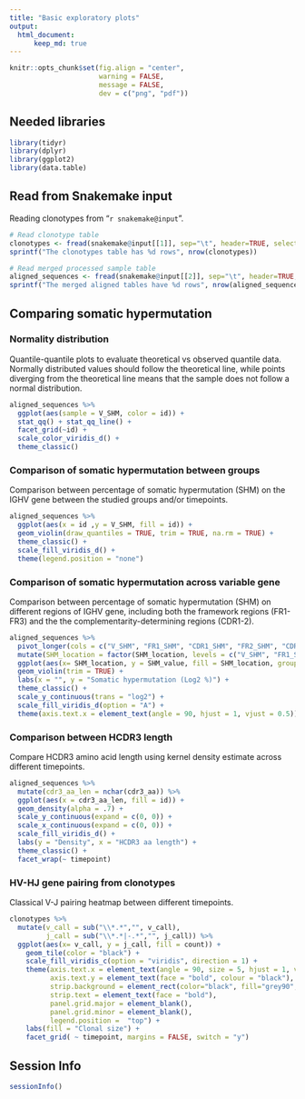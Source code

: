 ```yaml
---
title: "Basic exploratory plots"
output:
  html_document:
      keep_md: true
---
```

```r
knitr::opts_chunk$set(fig.align = "center",
                      warning = FALSE,
                      message = FALSE,
                      dev = c("png", "pdf"))
```

## Needed libraries
```r
library(tidyr)
library(dplyr)
library(ggplot2)
library(data.table)
```

## Read from Snakemake input

Reading clonotypes from "`r snakemake@input`".

```r
# Read clonotype table
clonotypes <- fread(snakemake@input[[1]], sep="\t", header=TRUE, select = c("V_SHM", "id", "FR1_SHM", "CDR1_SHM", "FR2_SHM", "CDR2_SHM", "FR3_SHM", "cdr3_aa", "v_call", "j_call", "count", "timepoint"))
sprintf("The clonotypes table has %d rows", nrow(clonotypes))

# Read merged processed sample table
aligned_sequences <- fread(snakemake@input[[2]], sep="\t", header=TRUE, select = c("V_SHM", "id", "FR1_SHM", "CDR1_SHM", "FR2_SHM", "CDR2_SHM", "FR3_SHM", "cdr3_aa", "v_call", "j_call", "count", "timepoint"))
sprintf("The merged aligned tables have %d rows", nrow(aligned_sequences))
```

## Comparing somatic hypermutation

### Normality distribution

Quantile-quantile plots to evaluate theoretical vs observed quantile data. Normally distributed values should follow the theoretical line, while points diverging from the theoretical line means that the sample does not follow a normal distribution.

```r
aligned_sequences %>%
  ggplot(aes(sample = V_SHM, color = id)) +
  stat_qq() + stat_qq_line() +
  facet_grid(~id) +
  scale_color_viridis_d() +
  theme_classic()
```

### Comparison of somatic hypermutation between groups

Comparison between percentage of somatic hypermutation (SHM) on the IGHV gene between the studied groups and/or timepoints.

```r
aligned_sequences %>%
  ggplot(aes(x = id ,y = V_SHM, fill = id)) +
  geom_violin(draw_quantiles = TRUE, trim = TRUE, na.rm = TRUE) +
  theme_classic() +
  scale_fill_viridis_d() +
  theme(legend.position = "none")
```

### Comparison of somatic hypermutation across variable gene

Comparison between percentage of somatic hypermutation (SHM) on different regions of IGHV gene, including both the framework regions (FR1-FR3) and the the complementarity-determining regions (CDR1-2). 

```r
aligned_sequences %>%
  pivot_longer(cols = c("V_SHM", "FR1_SHM", "CDR1_SHM", "FR2_SHM", "CDR2_SHM", "FR3_SHM" ), names_to = "SHM_location", values_to = "SHM_value") %>%
  mutate(SHM_location = factor(SHM_location, levels = c("V_SHM", "FR1_SHM", "CDR1_SHM", "FR2_SHM", "CDR2_SHM", "FR3_SHM"))) %>%
  ggplot(aes(x= SHM_location, y = SHM_value, fill = SHM_location, group = SHM_location)) +
  geom_violin(trim = TRUE) +
  labs(x = "", y = "Somatic hypermutation (Log2 %)") +
  theme_classic() +
  scale_y_continuous(trans = "log2") +
  scale_fill_viridis_d(option = "A") +
  theme(axis.text.x = element_text(angle = 90, hjust = 1, vjust = 0.5))

```

### Comparison between HCDR3 length

Compare HCDR3 amino acid length using kernel density estimate across different timepoints.

```r
aligned_sequences %>%
  mutate(cdr3_aa_len = nchar(cdr3_aa)) %>%
  ggplot(aes(x = cdr3_aa_len, fill = id)) +
  geom_density(alpha = .7) +
  scale_y_continuous(expand = c(0, 0)) +
  scale_x_continuous(expand = c(0, 0)) +
  scale_fill_viridis_d() +
  labs(y = "Density", x = "HCDR3 aa length") +
  theme_classic() +
  facet_wrap(~ timepoint)

```

### HV-HJ gene pairing from clonotypes

Classical V-J pairing heatmap between different timepoints.

```r

clonotypes %>%
  mutate(v_call = sub("\\*.*","", v_call),
         j_call = sub("\\*.*|-.*","", j_call)) %>%
  ggplot(aes(x= v_call, y = j_call, fill = count)) +
    geom_tile(color = "black") +
    scale_fill_viridis_c(option = "viridis", direction = 1) +
    theme(axis.text.x = element_text(angle = 90, size = 5, hjust = 1, vjust = 0.5, face = "bold", colour = "black"),
          axis.text.y = element_text(face = "bold", colour = "black"),
          strip.background = element_rect(color="black", fill="grey90", size=.8, linetype="solid"),
          strip.text = element_text(face = "bold"),
          panel.grid.major = element_blank(), 
          panel.grid.minor = element_blank(),
          legend.position =  "top") +
    labs(fill = "Clonal size") +
    facet_grid( ~ timepoint, margins = FALSE, switch = "y")

```


## Session Info
```r
sessionInfo()
```
